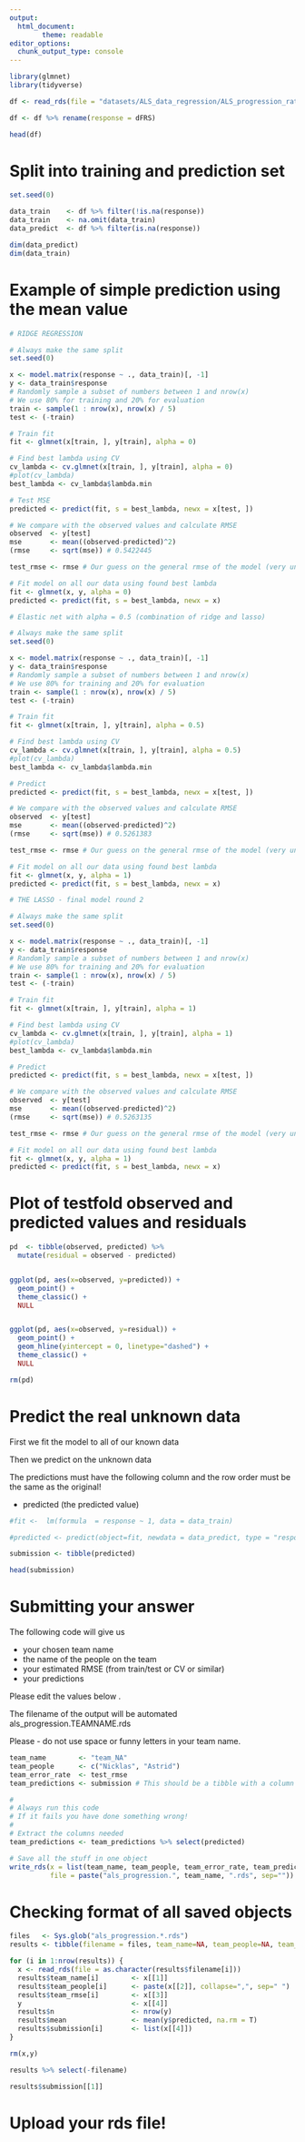 ```yaml
---
output:
  html_document:
        theme: readable
editor_options: 
  chunk_output_type: console
---
```


```r

library(glmnet)
library(tidyverse)

df <- read_rds(file = "datasets/ALS_data_regression/ALS_progression_rate.1822x370.rds")  %>% tbl_df()

df <- df %>% rename(response = dFRS)

head(df)

```

# Split into training and prediction set

```r

set.seed(0)

data_train    <- df %>% filter(!is.na(response))
data_train    <- na.omit(data_train)
data_predict  <- df %>% filter(is.na(response))                              

dim(data_predict)
dim(data_train)

```

# Example of simple prediction using the mean value

```r

# RIDGE REGRESSION

# Always make the same split
set.seed(0)

x <- model.matrix(response ~ ., data_train)[, -1]
y <- data_train$response
# Randomly sample a subset of numbers between 1 and nrow(x)
# We use 80% for training and 20% for evaluation
train <- sample(1 : nrow(x), nrow(x) / 5)
test <- (-train)

# Train fit
fit <- glmnet(x[train, ], y[train], alpha = 0)

# Find best lambda using CV
cv_lambda <- cv.glmnet(x[train, ], y[train], alpha = 0)
#plot(cv_lambda)
best_lambda <- cv_lambda$lambda.min

# Test MSE
predicted <- predict(fit, s = best_lambda, newx = x[test, ])

# We compare with the observed values and calculate RMSE
observed  <- y[test]
mse       <- mean((observed-predicted)^2)
(rmse     <- sqrt(mse)) # 0.5422445

test_rmse <- rmse # Our guess on the general rmse of the model (very unprecise!)

# Fit model on all our data using found best lambda
fit <- glmnet(x, y, alpha = 0)
predicted <- predict(fit, s = best_lambda, newx = x)

```

```r

# Elastic net with alpha = 0.5 (combination of ridge and lasso)

# Always make the same split
set.seed(0)

x <- model.matrix(response ~ ., data_train)[, -1]
y <- data_train$response
# Randomly sample a subset of numbers between 1 and nrow(x)
# We use 80% for training and 20% for evaluation
train <- sample(1 : nrow(x), nrow(x) / 5)
test <- (-train)

# Train fit
fit <- glmnet(x[train, ], y[train], alpha = 0.5)

# Find best lambda using CV
cv_lambda <- cv.glmnet(x[train, ], y[train], alpha = 0.5)
#plot(cv_lambda)
best_lambda <- cv_lambda$lambda.min

# Predict
predicted <- predict(fit, s = best_lambda, newx = x[test, ])

# We compare with the observed values and calculate RMSE
observed  <- y[test]
mse       <- mean((observed-predicted)^2)
(rmse     <- sqrt(mse)) # 0.5261383

test_rmse <- rmse # Our guess on the general rmse of the model (very unprecise!)

# Fit model on all our data using found best lambda
fit <- glmnet(x, y, alpha = 1)
predicted <- predict(fit, s = best_lambda, newx = x)


```


```r

# THE LASSO - final model round 2

# Always make the same split
set.seed(0)

x <- model.matrix(response ~ ., data_train)[, -1]
y <- data_train$response
# Randomly sample a subset of numbers between 1 and nrow(x)
# We use 80% for training and 20% for evaluation
train <- sample(1 : nrow(x), nrow(x) / 5)
test <- (-train)

# Train fit
fit <- glmnet(x[train, ], y[train], alpha = 1)

# Find best lambda using CV
cv_lambda <- cv.glmnet(x[train, ], y[train], alpha = 1)
#plot(cv_lambda)
best_lambda <- cv_lambda$lambda.min

# Predict
predicted <- predict(fit, s = best_lambda, newx = x[test, ])

# We compare with the observed values and calculate RMSE
observed  <- y[test]
mse       <- mean((observed-predicted)^2)
(rmse     <- sqrt(mse)) # 0.5263135

test_rmse <- rmse # Our guess on the general rmse of the model (very unprecise!)

# Fit model on all our data using found best lambda
fit <- glmnet(x, y, alpha = 1)
predicted <- predict(fit, s = best_lambda, newx = x)


```


# Plot of testfold observed and predicted values and residuals
 

```r

pd  <- tibble(observed, predicted) %>% 
  mutate(residual = observed - predicted)


ggplot(pd, aes(x=observed, y=predicted)) + 
  geom_point() +
  theme_classic() +
  NULL


ggplot(pd, aes(x=observed, y=residual)) + 
  geom_point() +
  geom_hline(yintercept = 0, linetype="dashed") +
  theme_classic() +
  NULL

rm(pd)

```

# Predict the real unknown data

First we fit the model to all of our known data

Then we predict on the unknown data

The predictions must have the following column and the row order must be the same as the original!

* predicted (the predicted value)

```r

#fit <-  lm(formula  = response ~ 1, data = data_train)

#predicted <- predict(object=fit, newdata = data_predict, type = "response")

submission <- tibble(predicted)

head(submission)

```

# Submitting your answer

The following code will give us

* your chosen team name
* the name of the people on the team
* your estimated RMSE (from train/test or CV or similar)
* your predictions

Please edit the values below .

The filename of the output will be automated als_progression.TEAMNAME.rds

Please - do not use space or funny letters in your team name.

```r

team_name        <- "team_NA"
team_people      <- c("Nicklas", "Astrid")
team_error_rate  <- test_rmse
team_predictions <- submission # This should be a tibble with a column called "predicted"

#
# Always run this code
# If it fails you have done something wrong!
#
# Extract the columns needed
team_predictions <- team_predictions %>% select(predicted)

# Save all the stuff in one object
write_rds(x = list(team_name, team_people, team_error_rate, team_predictions), 
          file = paste("als_progression.", team_name, ".rds", sep=""))

```

# Checking format of all saved objects

```r

files   <- Sys.glob("als_progression.*.rds")
results <- tibble(filename = files, team_name=NA, team_people=NA, team_rmse=NA,n=NA, mean=NA)

for (i in 1:nrow(results)) {
  x <- read_rds(file = as.character(results$filename[i]))
  results$team_name[i]        <- x[[1]]
  results$team_people[i]      <- paste(x[[2]], collapse=",", sep=" ")
  results$team_rmse[i]        <- x[[3]]
  y                           <- x[[4]]
  results$n                   <- nrow(y)
  results$mean                <- mean(y$predicted, na.rm = T)
  results$submission[i]       <- list(x[[4]])
}

rm(x,y)

results %>% select(-filename)

results$submission[[1]]

```

# Upload your rds file!


